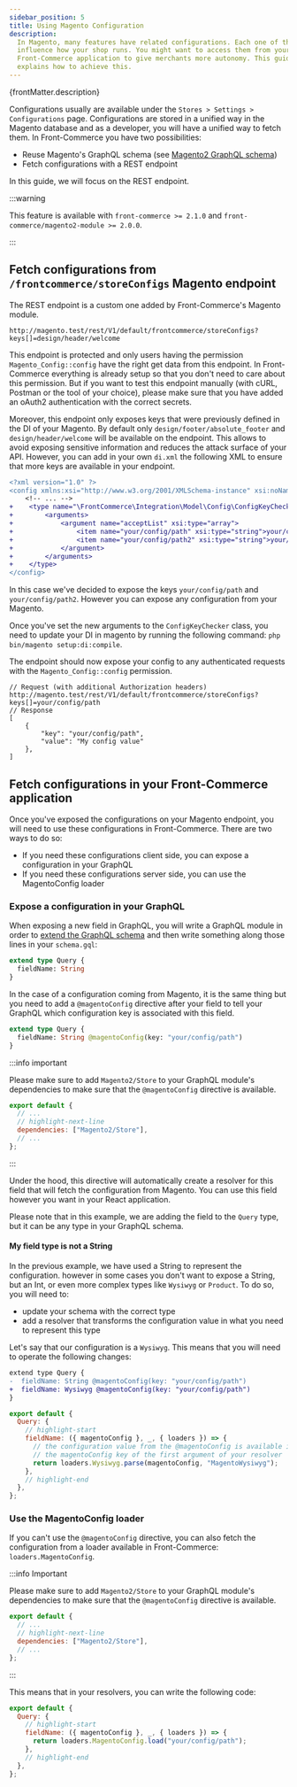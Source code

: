 ```yaml
---
sidebar_position: 5
title: Using Magento Configuration
description:
  In Magento, many features have related configurations. Each one of them will
  influence how your shop runs. You might want to access them from your
  Front-Commerce application to give merchants more autonomy. This guide
  explains how to achieve this.
---
```


<p>{frontMatter.description}</p>

Configurations usually are available under the
`Stores > Settings > Configurations` page. Configurations are stored in a
unified way in the Magento database and as a developer, you will have a unified
way to fetch them. In Front-Commerce you have two possibilities:

- Reuse Magento's GraphQL schema (see [Magento2 GraphQL schema](./graphql))
- Fetch configurations with a REST endpoint

In this guide, we will focus on the REST endpoint.

:::warning

This feature is available with `front-commerce >= 2.1.0` and
`front-commerce/magento2-module >= 2.0.0`.

:::

## Fetch configurations from `/frontcommerce/storeConfigs` Magento endpoint

The REST endpoint is a custom one added by Front-Commerce's Magento module.

```
http://magento.test/rest/V1/default/frontcommerce/storeConfigs?keys[]=design/header/welcome
```

This endpoint is protected and only users having the permission
`Magento_Config::config` have the right get data from this endpoint. In
Front-Commerce everything is already setup so that you don't need to care about
this permission. But if you want to test this endpoint manually (with cURL,
Postman or the tool of your choice), please make sure that you have added an
oAuth2 authentication with the correct secrets.

Moreover, this endpoint only exposes keys that were previously defined in the DI
of your Magento. By default only `design/footer/absolute_footer` and
`design/header/welcome` will be available on the endpoint. This allows to avoid
exposing sensitive information and reduces the attack surface of your API.
However, you can add in your own `di.xml` the following XML to ensure that more
keys are available in your endpoint.

```diff
<?xml version="1.0" ?>
<config xmlns:xsi="http://www.w3.org/2001/XMLSchema-instance" xsi:noNamespaceSchemaLocation="urn:magento:framework:ObjectManager/etc/config.xsd">
    <!-- ... -->
+    <type name="\FrontCommerce\Integration\Model\Config\ConfigKeyChecker">
+        <arguments>
+            <argument name="acceptList" xsi:type="array">
+                <item name="your/config/path" xsi:type="string">your/config/path</item>
+                <item name="your/config/path2" xsi:type="string">your/config/path2</item>
+            </argument>
+        </arguments>
+    </type>
</config>
```

In this case we've decided to expose the keys `your/config/path` and
`your/config/path2`. However you can expose any configuration from your Magento.

Once you've set the new arguments to the `ConfigKeyChecker` class, you need to
update your DI in magento by running the following command:
`php bin/magento setup:di:compile`.

The endpoint should now expose your config to any authenticated requests with
the `Magento_Config::config` permission.

```
// Request (with additional Authorization headers)
http://magento.test/rest/V1/default/frontcommerce/storeConfigs?keys[]=your/config/path
// Response
[
    {
        "key": "your/config/path",
        "value": "My config value"
    },
]
```

## Fetch configurations in your Front-Commerce application

Once you've exposed the configurations on your Magento endpoint, you will need
to use these configurations in Front-Commerce. There are two ways to do so:

- If you need these configurations client side, you can expose a configuration
  in your GraphQL
- If you need these configurations server side, you can use the MagentoConfig
  loader

### Expose a configuration in your GraphQL

When exposing a new field in GraphQL, you will write a GraphQL module in order
to [extend the GraphQL schema](/docs/essentials/extend-the-graphql-schema) and
then write something along those lines in your `schema.gql`:

```graphql title="my-module/server/modules/custom/schema.gql"
extend type Query {
  fieldName: String
}
```

In the case of a configuration coming from Magento, it is the same thing but you
need to add a `@magentoConfig` directive after your field to tell your GraphQL
which configuration key is associated with this field.

```graphql title="my-module/server/modules/custom/schema.gql"
extend type Query {
  fieldName: String @magentoConfig(key: "your/config/path")
}
```

:::info important

Please make sure to add `Magento2/Store` to your GraphQL module's dependencies
to make sure that the `@magentoConfig` directive is available.

```js title="my-module/server/modules/custom/index.js"
export default {
  // ...
  // highlight-next-line
  dependencies: ["Magento2/Store"],
  // ...
};
```

:::

Under the hood, this directive will automatically create a resolver for this
field that will fetch the configuration from Magento. You can use this field
however you want in your React application.

Please note that in this example, we are adding the field to the `Query` type,
but it can be any type in your GraphQL schema.

#### My field type is not a String

In the previous example, we have used a String to represent the configuration.
however in some cases you don't want to expose a String, but an Int, or even
more complex types like `Wysiwyg` or `Product`. To do so, you will need to:

- update your schema with the correct type
- add a resolver that transforms the configuration value in what you need to
  represent this type

Let's say that our configuration is a `Wysiwyg`. This means that you will need
to operate the following changes:

```diff title="my-module/server/modules/custom/schema.gql"
extend type Query {
-  fieldName: String @magentoConfig(key: "your/config/path")
+  fieldName: Wysiwyg @magentoConfig(key: "your/config/path")
}
```

```js title="my-module/server/modules/custom/resolvers.js"
export default {
  Query: {
    // highlight-start
    fieldName: ({ magentoConfig }, _, { loaders }) => {
      // the configuration value from the @magentoConfig is available in
      // the magentoConfig key of the first argument of your resolver
      return loaders.Wysiwyg.parse(magentoConfig, "MagentoWysiwyg");
    },
    // highlight-end
  },
};
```

### Use the MagentoConfig loader

If you can't use the `@magentoConfig` directive, you can also fetch the
configuration from a loader available in Front-Commerce:
`loaders.MagentoConfig`.

:::info Important

Please make sure to add `Magento2/Store` to your GraphQL module's dependencies
to make sure that the `@magentoConfig` directive is available.

```js title="my-module/server/modules/custom/index.js"
export default {
  // ...
  // highlight-next-line
  dependencies: ["Magento2/Store"],
  // ...
};
```

:::

This means that in your resolvers, you can write the following code:

```js title="my-module/server/modules/custom/resolvers.js"
export default {
  Query: {
    // highlight-start
    fieldName: ({ magentoConfig }, _, { loaders }) => {
      return loaders.MagentoConfig.load("your/config/path");
    },
    // highlight-end
  },
};
```
